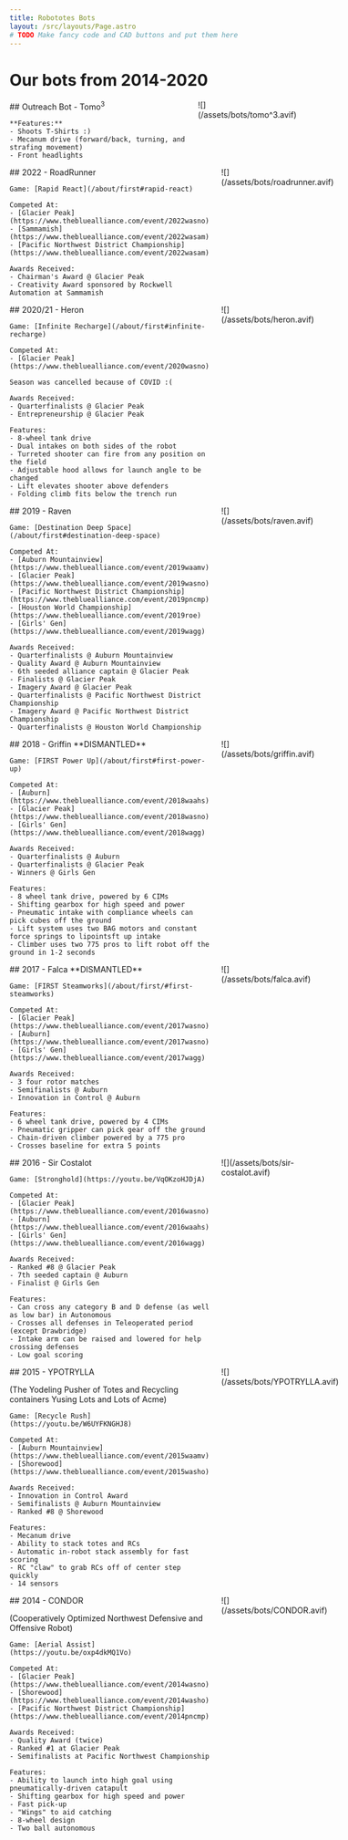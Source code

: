 ```yaml
---
title: Robototes Bots
layout: /src/layouts/Page.astro
# TODO Make fancy code and CAD buttons and put them here
---
```


# Our bots from 2014-2020

<div class="columns">
<div>
	## Outreach Bot - Tomo<sup>3</sup>

	**Features:**
	- Shoots T-Shirts :)
	- Mecanum drive (forward/back, turning, and strafing movement)
	- Front headlights
</div>
![](/assets/bots/tomo^3.avif)
</div>

<div class="columns">
<div>
	## 2022 - RoadRunner

	Game: [Rapid React](/about/first#rapid-react)

	Competed At:
	- [Glacier Peak](https://www.thebluealliance.com/event/2022wasno)
	- [Sammamish](https://www.thebluealliance.com/event/2022wasam)
	- [Pacific Northwest District Championship](https://www.thebluealliance.com/event/2022wasam)

	Awards Received:
	- Chairman's Award @ Glacier Peak
	- Creativity Award sponsored by Rockwell Automation at Sammamish
</div>
![](/assets/bots/roadrunner.avif)
</div>

<div class="columns">
<div>
	## 2020/21 - Heron

	Game: [Infinite Recharge](/about/first#infinite-recharge)

	Competed At:
	- [Glacier Peak](https://www.thebluealliance.com/event/2020wasno)

	Season was cancelled because of COVID :(

	Awards Received:
	- Quarterfinalists @ Glacier Peak
	- Entrepreneurship @ Glacier Peak

	Features:
	- 8-wheel tank drive
	- Dual intakes on both sides of the robot
	- Turreted shooter can fire from any position on the field
	- Adjustable hood allows for launch angle to be changed
	- Lift elevates shooter above defenders
	- Folding climb fits below the trench run
</div>
![](/assets/bots/heron.avif)
</div>

<div class="columns">
<div>
	## 2019 - Raven

	Game: [Destination Deep Space](/about/first#destination-deep-space)

	Competed At:
	- [Auburn Mountainview](https://www.thebluealliance.com/event/2019waamv)
	- [Glacier Peak](https://www.thebluealliance.com/event/2019wasno)
	- [Pacific Northwest District Championship](https://www.thebluealliance.com/event/2019pncmp)
	- [Houston World Championship](https://www.thebluealliance.com/event/2019roe)
	- [Girls' Gen](https://www.thebluealliance.com/event/2019wagg)

	Awards Received:
	- Quarterfinalists @ Auburn Mountainview
	- Quality Award @ Auburn Mountainview
	- 6th seeded alliance captain @ Glacier Peak
	- Finalists @ Glacier Peak
	- Imagery Award @ Glacier Peak
	- Quarterfinalists @ Pacific Northwest District Championship
	- Imagery Award @ Pacific Northwest District Championship
	- Quarterfinalists @ Houston World Championship
</div>
![](/assets/bots/raven.avif)
</div>

<div class="columns">
<div>
	## 2018 - Griffin
	**DISMANTLED**

	Game: [FIRST Power Up](/about/first#first-power-up)

	Competed At:
	- [Auburn](https://www.thebluealliance.com/event/2018waahs)
	- [Glacier Peak](https://www.thebluealliance.com/event/2018wasno)
	- [Girls' Gen](https://www.thebluealliance.com/event/2018wagg)

	Awards Received:
	- Quarterfinalists @ Auburn
	- Quarterfinalists @ Glacier Peak
	- Winners @ Girls Gen

	Features:
	- 8 wheel tank drive, powered by 6 CIMs
	- Shifting gearbox for high speed and power
	- Pneumatic intake with compliance wheels can pick cubes off the ground
	- Lift system uses two BAG motors and constant force springs to lipointsft up intake
	- Climber uses two 775 pros to lift robot off the ground in 1-2 seconds
</div>
![](/assets/bots/griffin.avif)
</div>

<div class="columns">
<div>
	## 2017 - Falca
	**DISMANTLED**

	Game: [FIRST Steamworks](/about/first/#first-steamworks)

	Competed At:
	- [Glacier Peak](https://www.thebluealliance.com/event/2017wasno)
	- [Auburn](https://www.thebluealliance.com/event/2017wasno)
	- [Girls' Gen](https://www.thebluealliance.com/event/2017wagg)

	Awards Received:
	- 3 four rotor matches
	- Semifinalists @ Auburn
	- Innovation in Control @ Auburn

	Features:
	- 6 wheel tank drive, powered by 4 CIMs
	- Pneumatic gripper can pick gear off the ground
	- Chain-driven climber powered by a 775 pro
	- Crosses baseline for extra 5 points
</div>
![](/assets/bots/falca.avif)
</div>

<div class="columns">
<div>
	## 2016 - Sir Costalot

	Game: [Stronghold](https://youtu.be/VqOKzoHJDjA)

	Competed At:
	- [Glacier Peak](https://www.thebluealliance.com/event/2016wasno)
	- [Auburn](https://www.thebluealliance.com/event/2016waahs)
	- [Girls' Gen](https://www.thebluealliance.com/event/2016wagg)

	Awards Received:
	- Ranked #8 @ Glacier Peak
	- 7th seeded captain @ Auburn
	- Finalist @ Girls Gen

	Features:
	- Can cross any category B and D defense (as well as low bar) in Autonomous
	- Crosses all defenses in Teleoperated period (except Drawbridge)
	- Intake arm can be raised and lowered for help crossing defenses
	- Low goal scoring
</div>
![](/assets/bots/sir-costalot.avif)
</div>

<div class="columns">
<div>
	## 2015 - YPOTRYLLA
	<p class="text-sm">(The Yodeling Pusher of Totes and Recycling containers Yusing Lots and Lots of Acme)</p>

	Game: [Recycle Rush](https://youtu.be/W6UYFKNGHJ8)

	Competed At:
	- [Auburn Mountainview](https://www.thebluealliance.com/event/2015waamv)
	- [Shorewood](https://www.thebluealliance.com/event/2015washo)

	Awards Received:
	- Innovation in Control Award
	- Semifinalists @ Auburn Mountainview
	- Ranked #8 @ Shorewood

	Features:
	- Mecanum drive
	- Ability to stack totes and RCs
	- Automatic in-robot stack assembly for fast scoring
	- RC "claw" to grab RCs off of center step quickly
	- 14 sensors
</div>
![](/assets/bots/YPOTRYLLA.avif)
</div>

<div class="columns">
<div>
	## 2014 - CONDOR
	<p class="text-sm">(Cooperatively Optimized Northwest Defensive and Offensive Robot)</p>

	Game: [Aerial Assist](https://youtu.be/oxp4dkMQ1Vo)

	Competed At:
	- [Glacier Peak](https://www.thebluealliance.com/event/2014wasno)
	- [Shorewood](https://www.thebluealliance.com/event/2014washo)
	- [Pacific Northwest District Championship](https://www.thebluealliance.com/event/2014pncmp)

	Awards Received:
	- Quality Award (twice)
	- Ranked #1 at Glacier Peak
	- Semifinalists at Pacific Northwest Championship

	Features:
	- Ability to launch into high goal using pneumatically-driven catapult
	- Shifting gearbox for high speed and power
	- Fast pick-up
	- "Wings" to aid catching
	- 8-wheel design
	- Two ball autonomous
</div>
![](/assets/bots/CONDOR.avif)
</div>
